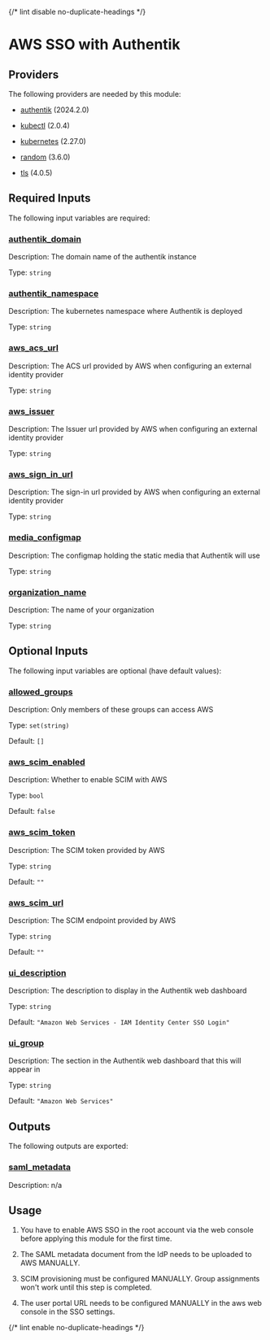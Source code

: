 
{/* lint disable no-duplicate-headings */}

# AWS SSO with Authentik
<ModuleHeader name="authentik_aws_sso" sourceHref="https://github.com/Panfactum/stack/tree/__PANFACTUM_VERSION_MAIN__/packages/infrastructure/authentik_aws_sso" status="stable" type="direct"/>

## Providers

The following providers are needed by this module:

-  [authentik](https://registry.terraform.io/providers/hashicorp/authentik/2024.2.0/docs) (2024.2.0)

-  [kubectl](#requirement\_kubectl) (2.0.4)

-  [kubernetes](https://registry.terraform.io/providers/hashicorp/kubernetes/2.27.0/docs) (2.27.0)

-  [random](https://registry.terraform.io/providers/hashicorp/random/3.6.0/docs) (3.6.0)

-  [tls](#requirement\_tls) (4.0.5)

## Required Inputs

The following input variables are required:

### <a name="input_authentik_domain"></a> [authentik\_domain](#input\_authentik\_domain)

Description: The domain name of the authentik instance

Type: `string`

### <a name="input_authentik_namespace"></a> [authentik\_namespace](#input\_authentik\_namespace)

Description: The kubernetes namespace where Authentik is deployed

Type: `string`

### <a name="input_aws_acs_url"></a> [aws\_acs\_url](#input\_aws\_acs\_url)

Description: The ACS url provided by AWS when configuring an external identity provider

Type: `string`

### <a name="input_aws_issuer"></a> [aws\_issuer](#input\_aws\_issuer)

Description: The Issuer url provided by AWS when configuring an external identity provider

Type: `string`

### <a name="input_aws_sign_in_url"></a> [aws\_sign\_in\_url](#input\_aws\_sign\_in\_url)

Description: The sign-in url provided by AWS when configuring an external identity provider

Type: `string`

### <a name="input_media_configmap"></a> [media\_configmap](#input\_media\_configmap)

Description: The configmap holding the static media that Authentik will use

Type: `string`

### <a name="input_organization_name"></a> [organization\_name](#input\_organization\_name)

Description: The name of your organization

Type: `string`

## Optional Inputs

The following input variables are optional (have default values):

### <a name="input_allowed_groups"></a> [allowed\_groups](#input\_allowed\_groups)

Description: Only members of these groups can access AWS

Type: `set(string)`

Default: `[]`

### <a name="input_aws_scim_enabled"></a> [aws\_scim\_enabled](#input\_aws\_scim\_enabled)

Description: Whether to enable SCIM with AWS

Type: `bool`

Default: `false`

### <a name="input_aws_scim_token"></a> [aws\_scim\_token](#input\_aws\_scim\_token)

Description: The SCIM token provided by AWS

Type: `string`

Default: `""`

### <a name="input_aws_scim_url"></a> [aws\_scim\_url](#input\_aws\_scim\_url)

Description: The SCIM endpoint provided by AWS

Type: `string`

Default: `""`









### <a name="input_ui_description"></a> [ui\_description](#input\_ui\_description)

Description: The description to display in the Authentik web dashboard

Type: `string`

Default: `"Amazon Web Services - IAM Identity Center SSO Login"`

### <a name="input_ui_group"></a> [ui\_group](#input\_ui\_group)

Description: The section in the Authentik web dashboard that this will appear in

Type: `string`

Default: `"Amazon Web Services"`

## Outputs

The following outputs are exported:

### <a name="output_saml_metadata"></a> [saml\_metadata](#output\_saml\_metadata)

Description: n/a

## Usage

1. You have to enable AWS SSO in the root account via the web console
   before applying this module for the first time.

2. The SAML metadata document from the IdP needs to be uploaded to AWS MANUALLY.

3. SCIM provisioning must be configured MANUALLY. Group assignments won't work until this step is completed.

4. The user portal URL needs to be configured MANUALLY in the aws web console in the SSO settings.

{/* lint enable no-duplicate-headings */}
